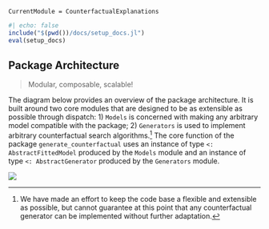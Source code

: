 ```@meta
CurrentModule = CounterfactualExplanations 
```

```julia
#| echo: false
include("$(pwd())/docs/setup_docs.jl")
eval(setup_docs)
```

## Package Architecture

> Modular, composable, scalable! 

The diagram below provides an overview of the package architecture. It is built around two core modules that are designed to be as extensible as possible through dispatch: 1) `Models` is concerned with making any arbitrary model compatible with the package; 2) `Generators` is used to implement arbitrary counterfactual search algorithms.^[We have made an effort to keep the code base a flexible and extensible as possible, but cannot guarantee at this point that any counterfactual generator can be implemented without further adaptation.] The core function of the package `generate_counterfactual` uses an instance of type `<: AbstractFittedModel` produced by the `Models` module and an instance of type `<: AbstractGenerator` produced by the `Generators` module.

![](../www/pkg_architecture.png)